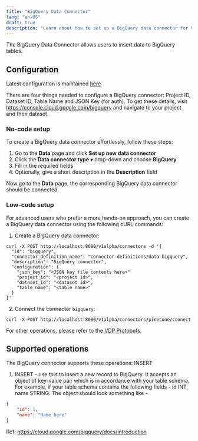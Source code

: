 ```yaml
---
title: "BigQuery Data Connector"
lang: "en-US"
draft: true
description: "Learn about how to set up a BigQuery data connector for VDP https://github.com/instill-ai/vdp"
---
```


The BigQuery Data Connector allows users to insert data to BigQuery tables.

## Configuration

Latest configuration is maintained [here](https://github.com/instill-ai/connector-data/blob/main/pkg/bigquery/config/definitions.json)

There are four things needed to configure a BigQuery connector: Project ID, Dataset ID, Table Name and JSON Key (for auth).
To get these details, visit https://console.cloud.google.com/bigquery and navigate to your project and then dataset.

### No-code setup

To create a BigQuery data connector effortlessly, follow these steps:

1. Go to the **Data** page and click **Set up new data connector**
2. Click the **Data connector type** ▾ drop-down and choose **BigQuery**
3. Fill in the required fields
4. Optionally, give a short description in the **Description** field

Now go to the **Data** page, the corresponding BigQuery data connector should be connected.

### Low-code setup

For advanced users who prefer a more hands-on approach, you can create a BigQuery data connector using the following cURL commands:

1. Create a BigQuery data connector:

```shellscript cURL
curl -X POST http://localhost:8080/v1alpha/connectors -d '{
  "id": "bigquery",
  "connector_definition_name": "connector-definitions/data-bigquery",
  "description": "BigQuery connector",
  "configuration": {
    "json_key": "<JSON key file contents here>"
    "project_id": "<project id>",
    "dataset_id": "<dataset id>",
    "table_name": "<table name>"
  }
}'
```

2. Connect the connector `bigquery`:

```shellscript cURL
curl -X POST http://localhost:8080/v1alpha/connectors/pinecone/connect
```

For other operations, please refer to the [VDP Protobufs](https://buf.build/instill-ai/protobufs).

## Supported operations

The BigQuery connector supports these operations: INSERT

1. INSERT - use this to insert a new record to BigQuery. It accepts an object of key-value pair which is in accordance with your table schema. For example, if your table schema contains the following fields - id INT, name STRING. The object should look something like - 
```json
{
    "id": 1,
    "name": "Name here"
}
```

   Ref: https://cloud.google.com/bigquery/docs/introduction